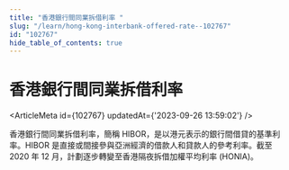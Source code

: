 ```yaml
---
title: "香港銀行間同業拆借利率 "
slug: "/learn/hong-kong-interbank-offered-rate--102767"
id: "102767"
hide_table_of_contents: true
---
```



# 香港銀行間同業拆借利率 

<ArticleMeta id={102767} updatedAt={'2023-09-26 13:59:02'} />
<div className='border-solid border-b border-t-0 my-4 border-[var(--ifm-color-gray-300)]' />

香港銀行間同業拆借利率，簡稱 HIBOR，是以港元表示的銀行間借貸的基準利率。HIBOR 是直接或間接參與亞洲經濟的借款人和貸款人的參考利率。截至 2020 年 12 月，計劃逐步轉變至香港隔夜拆借加權平均利率 (HONIA)。
